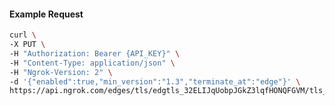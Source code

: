 #### Example Request

```bash
curl \
-X PUT \
-H "Authorization: Bearer {API_KEY}" \
-H "Content-Type: application/json" \
-H "Ngrok-Version: 2" \
-d '{"enabled":true,"min_version":"1.3","terminate_at":"edge"}' \
https://api.ngrok.com/edges/tls/edgtls_32ELIJqUobpJGkZ3lqfHONQFGVM/tls_termination
```

